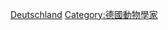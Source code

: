 {{Commonscat|Ornithologists from Germany}}

[[Category:各國鳥類學家|Deutschland]]
[[Category:德國動物學家|Category:德國動物學家]]